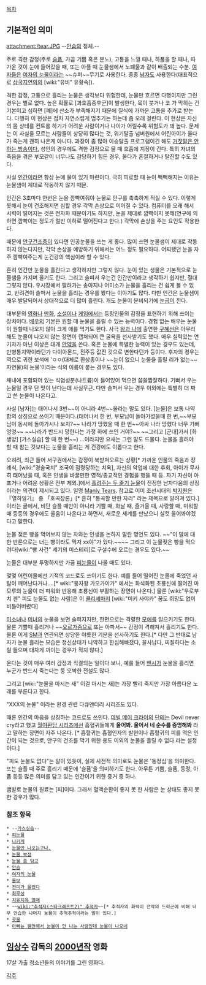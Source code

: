 [[목차]]
== 기본적인 의미 ==
attachment:/tear.JPG
--[[안습]]의 정체.--

주로 격한 감정(주로 [[슬픔]], 가끔 기쁨 혹은 분노), 고통을 느낄 때나, 하품을 할 때나, 따가운 것이 눈에 들어갔을 때, 또는 아플 때 눈물샘에서 노폐물과 같이 배출되는 수분. [[여자]]들은 [[여자의 눈물]]이라는  ~~슈퍼~~무기로 사용한다. 종종 [[남자]]도 사용한다(대표적으로 [[삼국지연의]]의 [wiki:"유비" 유황숙]).

격한 감정, 고통으로 흘리는 눈물은 생각보다 위험한데, 눈물만 흐르면 다행이지만 그런 경우는 별로 없다. 높은 확률로 [과호흡증후군]이 발생한다, 목이 붓거나 코 가 막히는 건 기본이고 심하면 [폐]에 산소가 부족해지기 때문에 질식에 가까운 고통을 추가로 받는다. 다행히 이 현상은 점차 자연스럽게 멈추기는 하는데 좀 오래 걸린다. 이 현상은 자신의 몸 상태를 컨트롤 하기가 어려운 사람이거나 나이가 어릴수록 위험도가 꽤 높다. 문제는 이 사실을 모르는 사람들이 상당히 많다는 것,  위기탈출 넘버원에서 어린아이가 울다가 죽는게 괜히 나온게 아니다. 과장이 좀 많아 이승탈출 프로그램이긴 해도 [[거짓말은 하지 않는다|거짓말은 안 하는 방송이다.]] 성인의 경우에도 격한 감정으로 울 때 호흡에 지장이 간다. 특히 자녀의 죽음을 겪은 부모같이 너무나도 감당하기 힘든 경우, 울다가 혼절하거나 탈진할 수도 있다.

사실 [[인간]]이라면 항상 눈에 물이 있기 마련이다. 극히 피로할 때 눈이 뻑뻑해지는 이유는 눈물샘이 제대로 작동하지 않기 때문.

인간은 3초마다 한번은 눈을 깜빡여줘야 눈물로 안구를 촉촉하게 적실 수 있다. 이렇게 못해서 눈이 건조해지면 심할 경우 각막 손상으로 이어질 수 있다. 컴퓨터를 오래 해서 시력이 떨어지는 것은 전자파 때문이기도 하지만, 눈을 제대로 깜빡이지 못해(연구에 의하면 깜빡이는 정도가 절반 이하로 떨어진다고 한다.) 각막에 손상을 주는 요인도 작용한다.

때문에 [[안구건조증]]이 있다면 인공눈물을 쓰는 게 좋다. 많이 쓰면 눈물샘이 제대로 작동하지 않는다지만, 각막 손상을 예방하기 위해서는 어느 정도 필요하다. 어찌됐던 눈을 자주 깜빡여주는게 눈건강의 핵심이라 할 수 있다.

흔히 인간만 눈물을 흘린다고 생각하지만 그렇지 않다. 눈이 있는 생물은 기본적으로 눈물샘을 가지며 울기도 한다. 그리고 슬퍼서 우는건 인간만이라고 생각하기 쉽지만, 절대 그렇지 않다. 우시장에서 팔려가는 송아지나 어미소가 눈물을 흘리는 건 쉽게 볼 수 있고, 반려견이 슬퍼서 눈물을 흘리는 경우를 봤다는 이야기도 많다. 다만 인간은 눈물샘이 매우 발달되어서 상대적으로 더 많이 흘린다. 개도 눈물이 분비되기에 [[눈곱]]이 낀다.

대부분의 [[영화]]나 [[만화]], [[소설]]이나 [[게임]]에서는 등장인물의 감정을 표현하기 위해 쓰이는 장치이다. [[배우]]의 기본은 원할 때 눈물을 흘릴 수 있는 능력이다. 경험 없는 배우는 눈물이 원할때 나오지 않아 크게 애를 먹기도 한다. 사극 [[왕과 나]]에 출연한 [[구혜선]]은 아무리 해도 눈물이 나오지 않는 장면이 캡쳐되어 큰 굴욕을 선사받기도 했다. 매우 실력있는 연기자가 아닌 이상은 대개 [[안약]]을 쓴다. 혹은 눈물에 특별한 능력이 있는 경우도 있는데, 만병통치약이라던가 다이아몬드, 진주등 값진 것으로 변한다던가 등이다. 후자의 경우는 역으로 귀한 보석에 'ㅇㅇ(대체로 환상종이나 ~~눈이 없으니 눈물을 흘릴 리가 없는~~ 자연물)의 눈물'이라는 식의 이름이 붙는 경우도 있다.

체내에 포함되어 있는 식염성분(나트륨)이 들어있어 먹으면 씁쓸짭잘하다. 기뻐서 우는 눈물일 경우 단 맛이 난다는데 사실무근. 다만 슬퍼서 우는 경우 이외에는 특별히 더 짜고 쓴 눈물이 나온다고.

사실 [남자]는 태어나서 3번~~이 아니라 4번~~울라는 말도 있다. [눈물]은 보통 나약함의 상징으로 쓰이기 때문이다.(태어나서 한 번, 부모님이 돌아가셨을때 한 번,~~부모님이 동시에 돌아가시나 보지?~~ 나라가 망했을 때 한 번~~아싸 나라 망했다 너무 기뻐 엉엉~~ ~~나라가 반드시 망한다는 가정 하에 쓰인 거야?~~ ~~그리고 [군대]가서 [화생방] [가스실습] 할 때 한 번~~) ...이라지만 요새는 그런 말도 드물다. 눈물을 흘려야 할 때 참는 것보다는 눈물을 흘리는 게 건강에도 이롭다고 한다.

오히려, 최근 들어 서구권에서는 감정이 북받쳐오르는 상황[* 가까운 인물의 죽음과 장례식, [wiki:"경술국치" 조국이 점령당하는 치욕], 자신의 악업에 대한 후회, 아이가 무사히 태어났을 때, 혹은 인생을 바꿀만한 영적/종교적인 경험을 했을 때 등. 자기 자신이 아프거나 어려운 상황은 전부 제외.]에서 [http://www.youtube.com/watch?v=9jj3gNff64U&t=4m39s 흘려주는 두 줄기 눈물]이 진정한 남자다움의 상징이라는 의견이 제시되고 있다. 일명 [http://knowyourmeme.com/memes/manly-tears Manly Tears]. 참고로 이미 조선시대의 [[박지원]]은 『열하일기』 중 「호곡장론」[* 흔히 "통곡할 만한 자리" 라는 제목으로 알려져 있다.]이라는 글에서, 비단 슬플 때만이 아니라 기쁠 때, 화날 때, 즐거울 때, 사랑할 때, 미워할 때 등등의 경우에도 울음이 나온다고 하면서, 새로운 세계를 만났으니 실컷 울어봐야겠다고 말한다.

눈물 젖은 빵을 먹어보지 않는 자와는 인생을 논하지 말란 명언도 있다. ~~"이 말에 대한 반론으로는 너는 빵이라도 먹지 xx야"가 있다.~~~~ 그리고 이 눈물젖은 빵을 먹으려다[wiki:"빵 사건"  세기의 미스테리]로 구설수에 오르는 경우도 있다.~~

눈물은 대부분 투명하지만 가끔 [[피눈물]]이 나올 때도 있다.

몇몇 어린이물에선 기적의 코드로도 쓰이기도 한다. 예를 들어 떨어진 눈물에 죽었던 사람이 깨어난다거나....[* wiki:"용자왕 가오가이가" 에서는 화석화된 초룡신에 떨어진 마모루의 눈물이 더 파워와 반응해 초룡신이 부활하는 장면이 나온다.] 물론 [wiki:"우로부치 겐" 피도 눈물도 없는 사람]은 이 [[클리셰]]마저 [wiki:"미키 사야카" 꿈도 희망도 없이 비틀어버렸다]

[[미소녀]]나 [[미녀]]의 눈물을 보면 슬퍼지지만, 한편으로는 격렬한 [[모에]]를 일으키기도 한다. 물론 기쁠때 흘리거나 ~~[[오르가즘]]으로 또는 아파서~~ 감정이 격해져서 흘리기도 한다.  물론 이게 [[SM]]과 연관되면 상당한 야릇한 기분을 선사하기도 한다.[* 다만 그 반대로 남자가 눈물 흘리는 모습은 정신상태가 나약하고 한심해빠졌다, 꼴사납다, 찌질하다는 소릴 들으며 대차게 까이는 경우가 적지 않다.]

운다는 것이 매우 여러 감정과 직결되는 일이다 보니, 예를 들어 [[밴시]]가 눈물을 흘리면 누군가 반드시 죽는다는 둥 오싹한 전설도 많다.

그리고 [wiki:"눈물을 마시는 새" 이걸 마시는 새]는 가장 빨리 죽지만 가장 아름다운 노래를 부른다고 한다.

"XXX의 눈물" 이라는 환경 관련 다큐멘터리 시리즈도 있다.

때론 인간의 마음을 상징하는 코드로도 쓰인다. [[데빌 메이 크라이]]의 [[단테]]는 Devil never cry라고 했고 [[월야환담 시리즈]]에선 흡혈귀들에게 '''울어봐. 울어서 네 순수를 증명해봐''' 라고 말하는 장면이 자주 나온다. [* 흡혈귀는 흡혈인자의 발현이나 흡혈귀의 피를 먹은 인간이 되는 것으로, 안구의 건조를 막기 위한 용도 이외의 눈물을 흘릴 수 없다.라는 설정이다.]

"피도 눈물도 없다"는 말이 있듯이, 실제 사전적 의미로도 눈물은 '동정심'을 의미한다. 또는 슬플 때 주로 흘리기 때문에 '슬픔'을 의미하기도 한다. 아무튼 기쁨, 슬픔, 동정, 아픔 등등 많은 의미를 담고 있는 인간이기 위한 증거 중 하나.

뱀발로 눈물의 원료는 [피]이다. 그래서 혈액순환이 좋지 못 한 사람은 눈 상태도 좋지 못한 경우가 많다.
=== 참조 항목 === 
 * --[[가스실습]]--
 * [[피눈물]]
 * [[나키게]]
 * [[눈물만 나오는구나.]]
 * [[눈물 보정]]
 * [[눈물 좀 닦고]]
 * [[안습]]
 * [[여자의 눈물]]
 * [[울보]]
 * [[전미가 울었다]]
 * [[최루성]]
 * [[치유치유 열매]]
 * ~~[[wiki:"추적자(스타크래프트2)" 추적자]]~~[* 추적자의 화력이 전작의 드라군에 비해 너무 안습한 나머지 눙물이 추적추적이라는 말이 있다.]
 * [[콧물]]
 * [[아빠는 웬만해서 눈물이 안 나는 사람인데 눈물이 나오네]]

== [[임상수]] 감독의 [[2000년]]작 영화 ==
17살 가출 청소년들의 이야기를 그린 영화다.

[[각주]]
